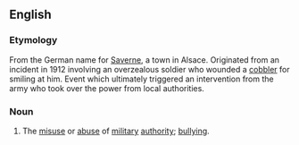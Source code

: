 ==English==

===Etymology===
From the German name for [[Wikipedia:Saverne|Saverne]], a town in Alsace. Originated from an incident in 1912 involving an overzealous soldier who wounded a [[cobbler]] for smiling at him. Event which ultimately triggered an intervention from the army who took over the power from local authorities.

===Noun===
{{en-noun|-}}

# {{obsolete}} The [[misuse]] or [[abuse]] of [[military]] [[authority]]; [[bullying]].